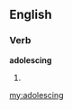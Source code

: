 ==English==

===Verb===
'''adolescing'''

# {{present participle of|[[adolesce]]}}

[[my:adolescing]]